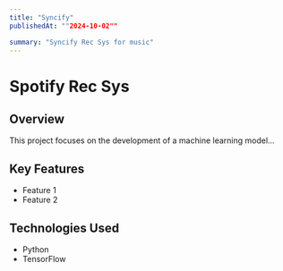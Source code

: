 ```yaml
---
title: "Syncify"
publishedAt: ""2024-10-02""

summary: "Syncify Rec Sys for music"
---
```


# Spotify Rec Sys

## Overview

This project focuses on the development of a machine learning model...

## Key Features

- Feature 1
- Feature 2

## Technologies Used

- Python
- TensorFlow
